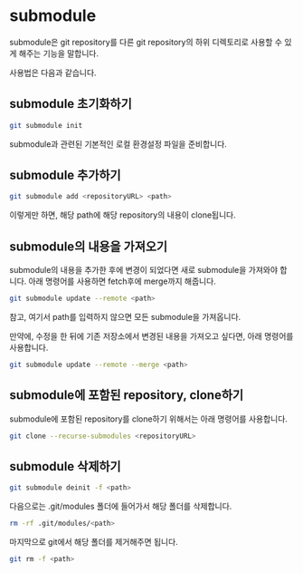 # submodule

submodule은 git repository를 다른 git repository의 하위 디렉토리로 사용할 수 있게 해주는 기능을 말합니다.

사용법은 다음과 같습니다.

## submodule 초기화하기
```bash
git submodule init
```
submodule과 관련된 기본적인 로컬 환경설정 파일을 준비합니다.

## submodule 추가하기

```bash
git submodule add <repositoryURL> <path>
```

이렇게만 하면, 해당 path에 해당 repository의 내용이 clone됩니다.

## submodule의 내용을 가져오기

submodule의 내용을 추가한 후에 변경이 되었다면 새로 submodule을 가져와야 합니다. 아래 명령어를 사용하면 fetch후에 merge까지 해줍니다.

```bash
git submodule update --remote <path>
```

참고, 여기서 path를 입력하지 않으면 모든 submodule을 가져옵니다.

만약에, 수정을 한 뒤에 기존 저장소에서 변경된 내용을 가져오고 싶다면, 아래 명령어를 사용합니다.

```bash
git submodule update --remote --merge <path>
```

## submodule에 포함된 repository, clone하기

submodule에 포함된 repository를 clone하기 위해서는 아래 명령어를 사용합니다.

```bash
git clone --recurse-submodules <repositoryURL>
```

## submodule 삭제하기

```bash
git submodule deinit -f <path>
```

다음으로는 .git/modules 폴더에 들어가서 해당 폴더를 삭제합니다.
```bash
rm -rf .git/modules/<path>
```

마지막으로 git에서 해당 폴더를 제거해주면 됩니다.

```bash
git rm -f <path>
```